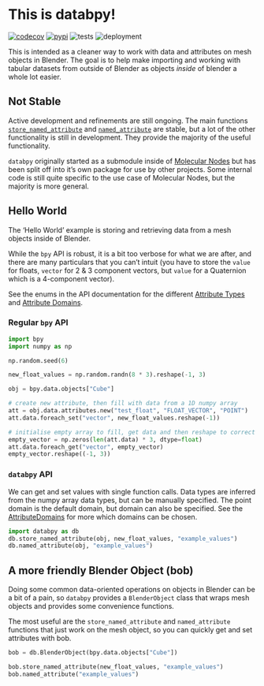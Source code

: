 # This is databpy!

[![codecov](https://codecov.io/gh/BradyAJohnston/databpy/graph/badge.svg?token=KFuu67hzAz)](https://codecov.io/gh/BradyAJohnston/databpy)
[![pypi](https://img.shields.io/pypi/v/databpy.png)](https://pypi.org/project/databpy/)
![tests](https://github.com/bradyajohnston/databpy/actions/workflows/tests.yml/badge.svg)
![deployment](https://github.com/bradyajohnston/databpy/actions/workflows/ci-cd.yml/badge.svg)

This is intended as a cleaner way to work with data and attributes on mesh objects in Blender. The goal is to help make importing and working with tabular datasets from outside of Blender as objects _inside_ of blender a whole lot easier.

::: {.callout-warning}
# Not Stable
Active development and refinements are still ongoing. The main functions [`store_named_attribute`](api/store_named_attribute.qmd) and [`named_attribute`](api/named_attribute.qmd) are stable, but a lot of the other functionality is still in development. They provide the majority of the useful functionality.
:::

`databpy` originally started as a submodule inside of [Molecular Nodes](https://github.com/BradyAJohnston/MolecularNodes) but has been split off into it's own package for use by other projects. Some internal code is still quite specific to the use case of Molecular Nodes, but the majority is more general.


## Hello World
The 'Hello World' example is storing and retrieving data from a mesh objects inside of Blender.

While the `bpy` API is robust, it is a bit too verbose for what we are after, and there are many particulars that you can't intuit (you have to store the `value` for floats, `vector` for 2 & 3 component vectors, but `value` for a Quaternion which is a 4-component vector).

See the enums in the API documentation for the different [Attribute Types](api/AttributeTypes.qmd) and [Attribute Domains](api/AttributeDomains.qmd).

### Regular `bpy` API

```python
import bpy
import numpy as np

np.random.seed(6)

new_float_values = np.random.randn(8 * 3).reshape(-1, 3)

obj = bpy.data.objects["Cube"]

# create new attribute, then fill with data from a 1D numpy array
att = obj.data.attributes.new("test_float", "FLOAT_VECTOR", "POINT")
att.data.foreach_set("vector", new_float_values.reshape(-1))

# initialise empty array to fill, get data and then reshape to correct dimensions
empty_vector = np.zeros(len(att.data) * 3, dtype=float)
att.data.foreach_get("vector", empty_vector)
empty_vector.reshape((-1, 3))
```

### `databpy` API

We can get and set values with single function calls. Data types are inferred from the numpy array data types, but can be manually specified. The point domain is the default domain, but domain can also be specified. See the [AttributeDomains](api/AttributeDomains.qmd) for more which domains can be chosen.

```python
import databpy as db
db.store_named_attribute(obj, new_float_values, "example_values")
db.named_attribute(obj, "example_values")
```


## A more friendly Blender Object (bob)

Doing some common data-oriented operations on objects in Blender can be a bit of a pain, so `databpy` provides a `BlenderObject` class that wraps mesh objects and provides some convenience functions. 

The most useful are the `store_named_attribute` and `named_attribute` functions that just work on the mesh object, so you can quickly get and set attributes with bob.

```python
bob = db.BlenderObject(bpy.data.objects["Cube"])

bob.store_named_attribute(new_float_values, "example_values")
bob.named_attribute("example_values")
```